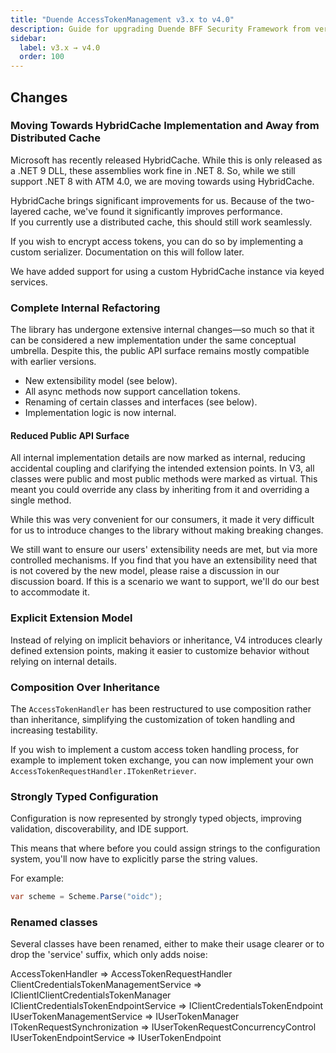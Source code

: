 ```yaml
---
title: "Duende AccessTokenManagement v3.x to v4.0"
description: Guide for upgrading Duende BFF Security Framework from version 3.x to version 4.0, including migration steps for custom implementations and breaking changes.
sidebar:
  label: v3.x → v4.0
  order: 100
---
```


## Changes
### Moving Towards HybridCache Implementation and Away from Distributed Cache

Microsoft has recently released HybridCache. While this is only released as a .NET 9 DLL, these assemblies work fine in .NET 8. So, while we still support .NET 8 with ATM 4.0, we are moving towards using HybridCache.

HybridCache brings significant improvements for us. Because of the two-layered cache, we've found it significantly improves performance.  
If you currently use a distributed cache, this should still work seamlessly.

If you wish to encrypt access tokens, you can do so by implementing a custom serializer. Documentation on this will follow later.

We have added support for using a custom HybridCache instance via keyed services.

### Complete Internal Refactoring

The library has undergone extensive internal changes—so much so that it can be considered a new implementation under the same conceptual umbrella. Despite this, the public API surface remains mostly compatible with earlier versions.

* New extensibility model (see below).
* All async methods now support cancellation tokens.
* Renaming of certain classes and interfaces (see below).
* Implementation logic is now internal.

#### Reduced Public API Surface

All internal implementation details are now marked as internal, reducing accidental coupling and clarifying the intended extension points. In V3, all classes were public and most public methods were marked as virtual. This meant you could override any class by inheriting from it and overriding a single method.

While this was very convenient for our consumers, it made it very difficult for us to introduce changes to the library without making breaking changes.

We still want to ensure our users' extensibility needs are met, but via more controlled mechanisms. If you find that you have an extensibility need that is not covered by the new model, please raise a discussion in our discussion board. If this is a scenario we want to support, we'll do our best to accommodate it.

### Explicit Extension Model

Instead of relying on implicit behaviors or inheritance, V4 introduces clearly defined extension points, making it easier to customize behavior without relying on internal details.

### Composition Over Inheritance

The `AccessTokenHandler` has been restructured to use composition rather than inheritance, simplifying the customization of token handling and increasing testability.

If you wish to implement a custom access token handling process, for example to implement token exchange, you can now implement your own `AccessTokenRequestHandler.ITokenRetriever`.

### Strongly Typed Configuration

Configuration is now represented by strongly typed objects, improving validation, discoverability, and IDE support.

This means that where before you could assign strings to the configuration system, you'll now have to explicitly parse the string values.

For example:

```csharp
var scheme = Scheme.Parse("oidc");

```

### Renamed classes
Several classes have been renamed, either to make their usage clearer or to drop the 'service' suffix, which only adds noise:

AccessTokenHandler => AccessTokenRequestHandler
ClientCredentialsTokenManagementService => IClientIClientCredentialsTokenManager
IClientCredentialsTokenEndpointService => IClientCredentialsTokenEndpoint
IUserTokenManagementService => IUserTokenManager
ITokenRequestSynchronization => IUserTokenRequestConcurrencyControl
IUserTokenEndpointService => IUserTokenEndpoint